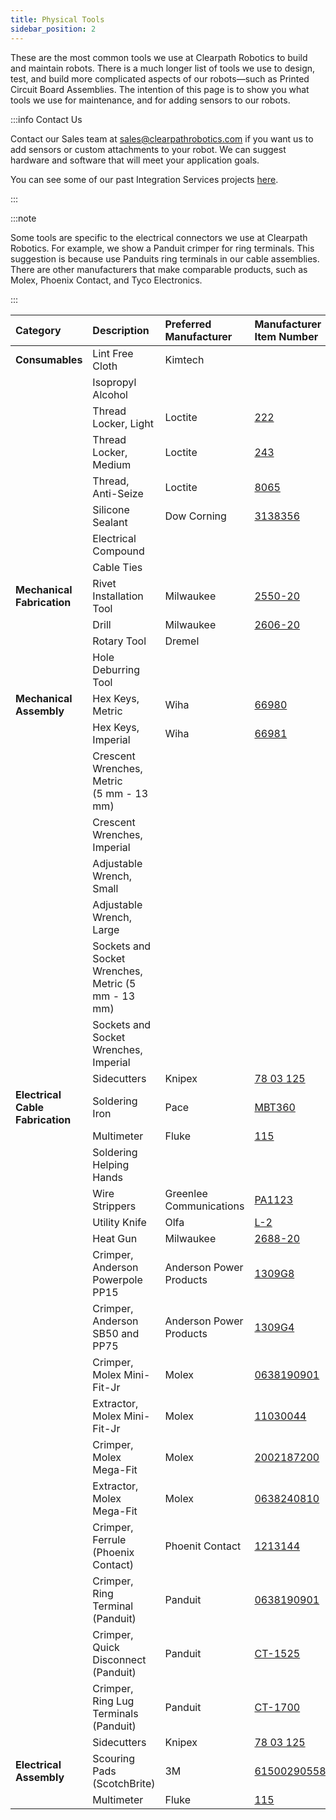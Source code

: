 ```yaml
---
title: Physical Tools
sidebar_position: 2
---
```


These are the most common tools we use at Clearpath Robotics to build and maintain robots.
There is a much longer list of tools we use to design, test, and build more complicated aspects of our robots—such as Printed Circuit Board Assemblies.
The intention of this page is to show you what tools we use for maintenance, and for adding sensors to our robots.

:::info Contact Us

Contact our Sales team at sales@clearpathrobotics.com if you want us to add sensors or custom attachments to your robot.
We can suggest hardware and software that will meet your application goals.

You can see some of our past Integration Services projects [here](https://clearpathrobotics.com/integration-services/).

:::

:::note

Some tools are specific to the electrical connectors we use at Clearpath Robotics.
For example, we show a Panduit crimper for ring terminals.
This suggestion is because use Panduits ring terminals in our cable assemblies.
There are other manufacturers that make comparable products, such as Molex, Phoenix Contact, and Tyco Electronics.

:::

| Category                         | Description                                               | Preferred Manufacturer  | Manufacturer Item Number                                                                                                         |
| :------------------------------- | :-------------------------------------------------------- | :---------------------- | :------------------------------------------------------------------------------------------------------------------------------- |
| **Consumables**                  | Lint Free Cloth                                           | Kimtech                 |                                                                                                                                  |
|                                  | Isopropyl Alcohol                                         |                         |                                                                                                                                  |
|                                  | Thread Locker, Light                                      | Loctite                 | [222](https://www.mcmaster.com/1810A27/)                                                                                         |
|                                  | Thread Locker, Medium                                     | Loctite                 | [243](https://www.mcmaster.com/91458A115/)                                                                                       |
|                                  | Thread, Anti-Seize                                        | Loctite                 | [8065](https://www.mcmaster.com/1019A11/)                                                                                        |
|                                  | Silicone Sealant                                          | Dow Corning             | [3138356](https://www.mcmaster.com/7587A2/)                                                                                      |
|                                  | Electrical Compound                                       |                         |                                                                                                                                  |
|                                  | Cable Ties                                                |                         |                                                                                                                                  |
| **Mechanical Fabrication**       | Rivet Installation Tool                                   | Milwaukee               | [2550-20](https://www.milwaukeetool.com/Products/Power-Tools/Specialty-Tools/Rivet-Tools/2550-20)                                |
|                                  | Drill                                                     | Milwaukee               | [2606-20](https://www.milwaukeetool.com/Products/Power-Tools/Drilling/Drill-Drivers/2606-20)                                     |
|                                  | Rotary Tool                                               | Dremel                  |                                                                                                                                  |
|                                  | Hole Deburring Tool                                       |                         |                                                                                                                                  |
| **Mechanical Assembly**          | Hex Keys, Metric                                          | Wiha                    | [66980](https://www.digikey.ca/en/products/detail/wiha/66980/11658234)                                                           |
|                                  | Hex Keys, Imperial                                        | Wiha                    | [66981](https://www.digikey.ca/en/products/detail/wiha/66981/11658233?s=N4IgTCBcDaICwGYCMBaAbGgnADlQOQBEQBdAXyA)                 |
|                                  | Crescent Wrenches, Metric <br /> (5 mm - 13 mm)           |                         |                                                                                                                                  |
|                                  | Crescent Wrenches, Imperial                               |                         |                                                                                                                                  |
|                                  | Adjustable Wrench, Small                                  |                         |                                                                                                                                  |
|                                  | Adjustable Wrench, Large                                  |                         |                                                                                                                                  |
|                                  | Sockets and Socket Wrenches, <br /> Metric (5 mm - 13 mm) |                         |                                                                                                                                  |
|                                  | Sockets and Socket Wrenches, <br /> Imperial              |                         |                                                                                                                                  |
|                                  | Sidecutters                                               | Knipex                  | [78 03 125](https://www.digikey.ca/en/products/detail/knipex-tools-lp/78-03-125/10451639)                                        |
| **Electrical Cable Fabrication** | Soldering Iron                                            | Pace                    | [MBT360](https://paceworldwide.com/mbt360-multi-channel-soldering-and-rework-station-w-td-200-and-sx-100)                        |
|                                  | Multimeter                                                | Fluke                   | [115](https://www.digikey.ca/en/products/detail/fluke-electronics/FLUKE-115/1506332)                                             |
|                                  | Soldering Helping Hands                                   |                         |                                                                                                                                  |
|                                  | Wire Strippers                                            | Greenlee Communications | [PA1123](https://www.digikey.ca/en/products/detail/tempo-communications/PA1123/1990599)                                          |
|                                  | Utility Knife                                             | Olfa                    | [L-2](https://olfa.com/collections/professional/products/18mm-l-2-rubber-inset-utility-knife#shop)                               |
|                                  | Heat Gun                                                  | Milwaukee               | [2688-20](https://www.milwaukeetool.com/Products/Power-Tools/Specialty-Tools/Heating-Tools/2688-20)                              |
|                                  | Crimper, Anderson Powerpole PP15                          | Anderson Power Products | [1309G8](https://www.digikey.ca/en/products/detail/anderson-power-products-inc/1309G8/10647425?s=N4IgTCBcDaIIwGYAMBOA4gDhAXQL5A) |
|                                  | Crimper, Anderson SB50 and PP75                           | Anderson Power Products | [1309G4](https://www.digikey.ca/en/products/detail/anderson-power-products-inc/1309G4/10650073)                                  |
|                                  | Crimper, Molex Mini-Fit-Jr                                | Molex                   | [0638190901](https://www.digikey.ca/en/products/detail/molex/0638190901/9655931?s=N4IgTCBcDaIAwDYDMAOAjATjltIC6AvkA)             |
|                                  | Extractor, Molex Mini-Fit-Jr                              | Molex                   | [11030044](https://www.digikey.ca/en/products/detail/molex/0011030044/210947?s=N4IgTCBcDaIIxwAwGZGICzpAXQL5A)                    |
|                                  | Crimper, Molex Mega-Fit                                   | Molex                   | [2002187200](https://www.digikey.ca/en/products/detail/molex/2002187200/14311428?s=N4IgTCBcDa4AxzARgBwHYwJAXQL5A)                |
|                                  | Extractor, Molex Mega-Fit                                 | Molex                   | [0638240810](https://www.digikey.ca/en/products/detail/molex/0638240810/11657656?s=N4IgTCBcDaIGwGYAcYAsAGJBGdIC6AvkA)            |
|                                  | Crimper, Ferrule (Phoenix Contact)                        | Phoenit Contact         | [1213144](https://www.digikey.ca/en/products/detail/phoenix-contact/1213144/5875365)                                             |
|                                  | Crimper, Ring Terminal (Panduit)                          | Panduit                 | [0638190901](https://www.digikey.ca/en/products/detail/panduit-corp/CT-1550/447992)                                              |
|                                  | Crimper, Quick Disconnect (Panduit)                       | Panduit                 | [CT-1525](https://www.digikey.ca/en/products/detail/panduit-corp/CT-1525/447991?s=N4IgTCBcDaIMIBUC0BGArGNIC6BfIA)                |
|                                  | Crimper, Ring Lug Terminals (Panduit)                     | Panduit                 | [CT-1700](https://www.digikey.ca/en/products/detail/panduit-corp/CT-1700/447996?s=N4IgTCBcDaIMYBcC0BGA7ABgyAugXyA)               |
|                                  | Sidecutters                                               | Knipex                  | [78 03 125](https://www.digikey.ca/en/products/detail/knipex-tools-lp/78-03-125/10451639)                                        |
| **Electrical Assembly**          | Scouring Pads (ScotchBrite)                               | 3M                      | [61500290558](https://www.digikey.ca/en/products/detail/3m/61500290558/3589749)                                                  |
|                                  | Multimeter                                                | Fluke                   | [115](https://www.digikey.ca/en/products/detail/fluke-electronics/FLUKE-115/1506332)                                             |
